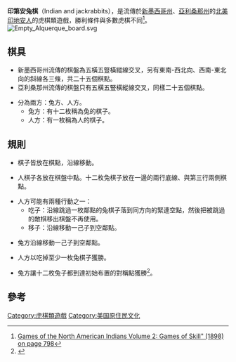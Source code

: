 '''印第安兔棋'''（Indian and jackrabbits），是流傳於[[新墨西哥州|新墨西哥州]]、[[亞利桑那州|亞利桑那州]]的[[北美印地安人|北美印地安人]]的虎棋類遊戲，勝利條件與多數虎棋不同<ref>[http://books.google.com/books?id=val_gaufljwC&pg=PA798&lpg=PA798&dq=tigua+board+game&source=web&ots=4sv9_Ys9IA&sig=hKS1EwIgqUlAPlWSbHVZXcumUZY&hl=en&sa=X&oi=book_result&resnum=6&ct=result#PRA14-PA708,M1 Games of the North American Indians Volume 2: Games of Skill" (1898) on page 798]</ref>。
[[File:Empty_Alquerque_board.svg|thumb]]
==棋具==

*新墨西哥州流傳的棋盤為五橫五豎橫縱線交叉，另有東南-西北向、西南-東北向的斜線各三條，共二十五個棋點。
*亞利桑那州流傳的棋盤只有五橫五豎橫縱線交叉，同樣二十五個棋點。

*分為兩方：兔方、人方。
**兔方：有十二枚稱為兔的棋子。
**人方：有一枚稱為人的棋子。

==規則==

*棋子皆放在棋點，沿線移動。

*人棋子各放在棋盤中點。十二枚兔棋子放在一邊的兩行底線、與第三行兩側棋點。

*人方可能有兩種行動之一：
**吃子：沿線跳過一枚鄰點的兔棋子落到同方向的緊連空點，然後把被跳過的敵棋移出棋盤不再使用。
**移子：沿線移動一己子到空鄰點。

*兔方沿線移動一己子到空鄰點。

*人方以吃掉至少一枚兔棋子獲勝。

*兔方讓十二枚兔子都到達初始布置的對稱點獲勝<ref>{{Cite web |url=http://translate.google.com/translate?hl=en&sl=cs&u=http%3A%2F%2Fwww.deskovehry.info%2Fpravidla%2Fseznam.php&sa=X&oi=translate&resnum=1&ct=result&prev=%2Fsearch%3Fq%3Dtotolospi%2Bcheckers%26start%3D10%26hl%3Den%26sa%3DN |title=Indian and jackrabbits |access-date=2021-08-18 |archive-date=2017-05-11 |archive-url=https://web.archive.org/web/20170511012606/https://translate.google.com/translate?hl=en&sl=cs&u=http%3A%2F%2Fwww.deskovehry.info%2Fpravidla%2Fseznam.php&sa=X&oi=translate&resnum=1&ct=result&prev=%2Fsearch%3Fq%3Dtotolospi%2Bcheckers%26start%3D10%26hl%3Den%26sa%3DN |dead-url=no }}</ref>。

==參考==
<div class="references-small">
<references/>
</div>


[[Category:虎棋類遊戲|Category:虎棋類遊戲]]
[[Category:美国原住民文化|Category:美国原住民文化]]